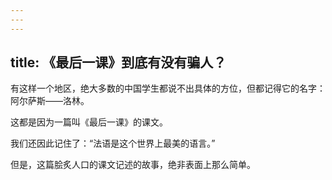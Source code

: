 ```yaml
---
---
---
```

title: 《最后一课》到底有没有骗人？
---




有这样一个地区，绝大多数的中国学生都说不出具体的方位，但都记得它的名字：阿尔萨斯——洛林。

这都是因为一篇叫《最后一课》的课文。

我们还因此记住了：“法语是这个世界上最美的语言。”

但是，这篇脍炙人口的课文记述的故事，绝非表面上那么简单。
